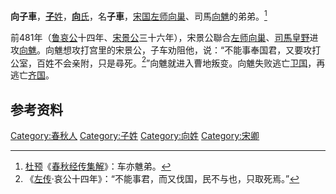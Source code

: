 {{Infobox 先秦人物
|名称= 向子車
|图像=
|图说=
|姓=[[子姓|子]]
|氏=[[向氏|向]]
|名=子車
|字=
|别名=
|别字=
|谥号=
|时代=春秋时期
|国家=宋国
|身份=
|出生=
|逝世=
|在位=
|父=向超
|母=
|正妻=
|妾=
|子女=
|太子=
}}
'''向子車'''，[[子姓|'''子'''姓]]，[[向氏|'''向'''氏]]，名'''子車'''，[[宋国|宋国]][[左师|左师]][[向巢|向巢]]、司馬[[向魋|向魋]]的弟弟。<ref>[[杜预|杜预]]《[[春秋经传集解|春秋经传集解]]》：车亦魋弟。</ref>

前481年（[[鲁哀公|鲁哀公]]十四年、[[宋景公|宋景公]]三十六年），宋景公聯合[[左师|左师]][[向巢|向巢]]、[[司馬|司馬]][[皇野|皇野]]进攻[[向魋|向魋]]。向魋想攻打宫里的宋景公，子车劝阻他，说：“不能事奉国君，又要攻打公室，百姓不会亲附，只是尋死。<ref>《[[左传|左传]]·哀公十四年》：“不能事君，而又伐国，民不与也，只取死焉。”</ref>”向魋就进入曹地叛变。向魋失败逃亡[[卫国|卫国]]，再逃亡[[齐国|齐国]]。
== 参考资料 ==
<references/>

[[Category:春秋人|Category:春秋人]]
[[Category:子姓|Category:子姓]]
[[Category:向姓|Category:向姓]]
[[Category:宋卿|Category:宋卿]]
